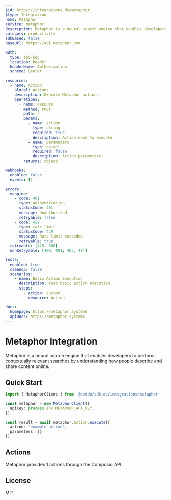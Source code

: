 ```yaml
---
$id: https://integrations.do/metaphor
$type: Integration
name: Metaphor
service: metaphor
description: Metaphor is a neural search engine that enables developers to perform contextually relevant searches by understanding how people describe and share content online.
category: productivity
sdkBased: false
baseUrl: https://api.metaphor.com

auth:
  type: api-key
  location: header
  headerName: Authorization
  scheme: Bearer

resources:
  - name: Action
    plural: Actions
    description: Execute Metaphor actions
    operations:
      - name: execute
        method: POST
        path: /
        params:
          - name: action
            type: string
            required: true
            description: Action name to execute
          - name: parameters
            type: object
            required: false
            description: Action parameters
        returns: object

webhooks:
  enabled: false
  events: []

errors:
  mapping:
    - code: 401
      type: authentication
      statusCode: 401
      message: Unauthorized
      retryable: false
    - code: 429
      type: rate_limit
      statusCode: 429
      message: Rate limit exceeded
      retryable: true
  retryable: [429, 500]
  nonRetryable: [400, 401, 403, 404]

tests:
  enabled: true
  cleanup: false
  scenarios:
    - name: Basic Action Execution
      description: Test basic action execution
      steps:
        - action: custom
          resource: Action

docs:
  homepage: https://metaphor.systems
  apiDocs: https://metaphor.systems
---
```


# Metaphor Integration

Metaphor is a neural search engine that enables developers to perform contextually relevant searches by understanding how people describe and share content online.

## Quick Start

```typescript
import { MetaphorClient } from '@dotdo/sdk.do/integrations/metaphor'

const metaphor = new MetaphorClient({
  apiKey: process.env.METAPHOR_API_KEY,
})

const result = await metaphor.action.execute({
  action: 'example_action',
  parameters: {},
})
```

## Actions

Metaphor provides 1 actions through the Composio API.

## License

MIT
